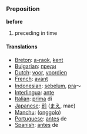=== Preposition ===

'''before'''

#preceding in time

==== Translations ====
*[[Breton]]: [[a-raok]], [[kent]]
*[[Bulgarian]]: [[преди]]
*[[Dutch]]: [[voor]], [[voordien]]
*[[French]]: [[avant]]
*[[Indonesian]]: [[belum|sebelum]], [[pra]]～
*[[Interlingua]]: [[ante]]
*[[Italian]]: [[prima]] di
*[[Japanese]]: [[前]] ([[まえ]], mae)
*[[Manchu]]: ([[onggolo]])
*[[Portuguese]]: [[antes]] de
*[[Spanish]]: [[antes]] de